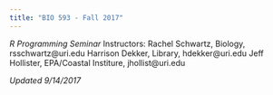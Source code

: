 ```yaml
---
title: "BIO 593 - Fall 2017"
---
```


*R Programming Seminar*
Instructors:
Rachel Schwartz, Biology, rsschwartz@uri.edu
Harrison Dekker, Library, hdekker@uri.edu
Jeff Hollister, EPA/Coastal Institure, jhollist@uri.edu

_Updated 9/14/2017_
